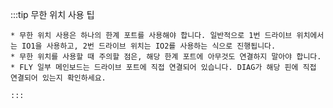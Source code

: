 :::tip 무한 위치 사용 팁

    * 무한 위치 사용은 하나의 한계 포트를 사용해야 합니다. 일반적으로 1번 드라이브 위치에서는 IO1을 사용하고, 2번 드라이브 위치는 IO2를 사용하는 식으로 진행됩니다.
    * 무한 위치를 사용할 때 주의할 점은, 해당 한계 포트에 아무것도 연결하지 말아야 합니다.
    * FLY 일부 메인보드는 드라이브 포트에 직접 연결되어 있습니다. DIAG가 해당 핀에 직접 연결되어 있는지 확인하세요.

    :::